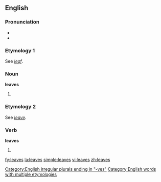 ==English==

{{rank|trust|perfectly|fixed|851|leaves|chair|date|summer}}

===Pronunciation===
*{{IPA|/liːvz/}}
*{{audio|en-us-leaves.ogg|Audio (US)}}

===Etymology 1===
See ''[[leaf]]''.

===Noun===
'''leaves'''
# {{plural of|[[leaf]]}}

===Etymology 2===
See ''[[leave]]''.

===Verb===
'''leaves'''
# {{third-person singular of|leaf|lang=English}}

[[Category:English irregular plurals ending in "-ves"]]
[[Category:English words with multiple etymologies]]

[[fy:leaves]]
[[la:leaves]]
[[simple:leaves]]
[[vi:leaves]]
[[zh:leaves]]
